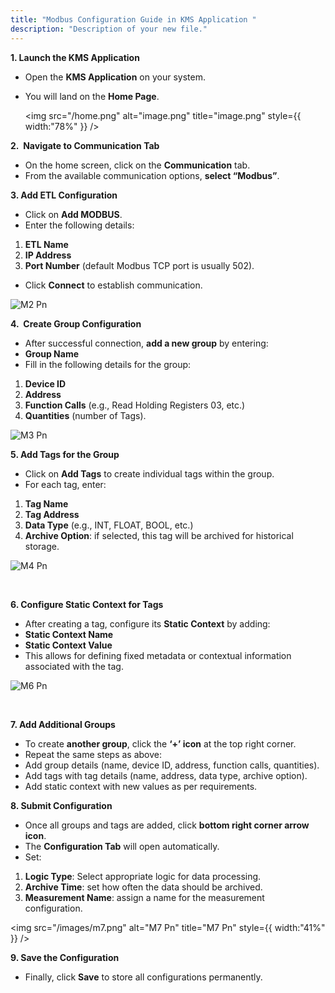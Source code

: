```yaml
---
title: "Modbus Configuration Guide in KMS Application "
description: "Description of your new file."
---
```


**1. Launch the KMS Application** 

- Open the **KMS Application** on your system. 
- You will land on the **Home Page**. 

  <img
    src="/home.png"
    alt="image.png"
    title="image.png"
    style={{ width:"78%" }}
  />

**2.  Navigate to Communication Tab** 

- On the home screen, click on the **Communication** tab. 
- From the available communication options, **select “Modbus”**. 

**3. Add ETL Configuration** 

- Click on **Add MODBUS**. 
- Enter the following details: 

1. **ETL Name** 
2. **IP Address**  
3. **Port Number** (default Modbus TCP port is usually 502). 

- Click **Connect** to establish communication. 

![M2 Pn](/images/m2.png)

**4.  Create Group Configuration** 

- After successful connection, **add a new group** by entering: 
- **Group Name** 
- Fill in the following details for the group: 

1. **Device ID** 
2. **Address** 
3. **Function Calls** (e.g., Read Holding Registers 03, etc.) 
4. **Quantities** (number of Tags). 

![M3 Pn](/images/m3.png)

**5. Add Tags for the Group** 

- Click on **Add Tags** to create individual tags within the group. 
- For each tag, enter: 

1. **Tag Name** 
2. **Tag Address** 
3. **Data Type** (e.g., INT, FLOAT, BOOL, etc.) 
4. **Archive Option**: if selected, this tag will be archived for historical storage. 

![M4 Pn](/images/m4.png)

 

**6. Configure Static Context for Tags** 

- After creating a tag, configure its **Static Context** by adding: 
- **Static Context Name** 
- **Static Context Value** 
- This allows for defining fixed metadata or contextual information associated with the tag. 

![M6 Pn](/images/m6.png)

 

**7. Add Additional Groups** 

- To create **another group**, click the **‘\+’ icon** at the top right corner. 
- Repeat the same steps as above: 
- Add group details (name, device ID, address, function calls, quantities). 
- Add tags with tag details (name, address, data type, archive option). 
- Add static context with new values as per requirements. 

**8. Submit Configuration** 

- Once all groups and tags are added, click **bottom right corner arrow icon**. 
- The **Configuration Tab** will open automatically. 
- Set: 

1. **Logic Type**: Select appropriate logic for data processing. 
2. **Archive Time**: set how often the data should be archived. 
3. **Measurement Name**: assign a name for the measurement configuration. 

<img
  src="/images/m7.png"
  alt="M7 Pn"
  title="M7 Pn"
  style={{ width:"41%" }}
/>

**9. Save the Configuration** 

- Finally, click **Save** to store all configurations permanently. 